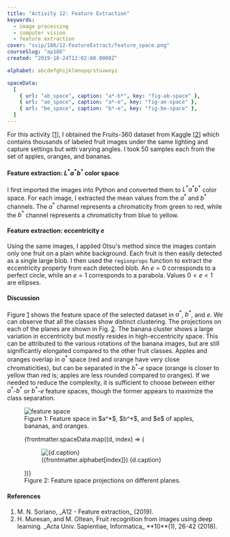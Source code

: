 ```yaml
---
title: "Activity 12: Feature Extraction"
keywords:
  - image processing
  - computer vision
  - feature extraction
cover: "svip/186/12-FeatureExtract/feature_space.png"
courseSlug: "ap186"
created: "2019-10-24T12:02:00.0000Z"

alphabet: abcdefghijklmnopqrstuvwxyz

spaceData:
  [
    { url: "ab_space", caption: "a*-b*", key: "fig-ab-space" },
    { url: "ae_space", caption: "a*-e", key: "fig-ae-space" },
    { url: "be_space", caption: "b*-e", key: "fig-be-space" },
  ]
---
```



For this activity [[1](#Soriano2019)], I obtained the Fruits-360 dataset from Kaggle [[2](#Muresan2018)] which contains
thousands of labeled fruit images under the same lighting and capture settings but with varying angles. I took 50
samples each from the set of apples, oranges, and bananas.

#### Feature extraction: $L^*a^*b^*$ color space

I first imported the images into Python and converted them to $L^*a^*b^*$ color space. For each image, I extracted the
mean values from the $a^*$ and $b^*$ channels. The $a^*$ channel represents a chromaticity from green to red, while the
$b^*$ channel represents a chromaticity from blue to yellow.

#### Feature extraction: eccentricity $e$

Using the same images, I applied Otsu's method since the images contain only one fruit on a plain white background. Each
fruit is then easily detected as a single large blob. I then used the `regionprops` function to extract the eccentricity
property from each detected blob. An $e = 0$ corresponds to a perfect circle, while an $e = 1$ corresponds to a
parabola. Values $0 < e < 1$ are ellipses.

#### Discussion

Figure&nbsp;[1](#fig-feature-space) shows the feature space of the selected dataset in $a^*$, $b^*$, and $e$. We can observe
that all the classes show distinct clustering. The projections on each of the planes are shown in
Fig.&nbsp;[2](#fig-projections). The banana cluster shows a large variation in eccentricity but mostly resides in
high-eccentricity space. This can be attributed to the various rotations of the banana images, but are still
significantly elongated compared to the other fruit classes. Apples and oranges overlap in $a^*$ space (red and orange
have very close chromaticities), but can be separated in the $b^*$-$e$ space (orange is closer to yellow than red is;
apples are less rounded compared to oranges). If we needed to reduce the complexity, it is sufficient to choose between
either $a^*$-$b^*$ or $b^*$-$e$ feature spaces, though the former appears to maximize the class separation.

<figure id="fig-feature-space" class="container">
  <img
    src={buildCldUrl(`svip/186/12-FeatureExtract/feature_space.png`)}
    alt="feature space"
    class="mx-auto"
  />
  <figcaption class="text-center">
    Figure 1: Feature space in $a^*$, $b^*$, and $e$ of apples, bananas, and
    oranges.
  </figcaption>
</figure>

<figure id="fig-segment" class="container grid grid-cols-3 gap-4">
  {frontmatter.spaceData.map((d, index) => (
    <figure id={d.key}>
      <img
        src={buildCldUrl(`svip/186/12-FeatureExtract/${d.url}`)}
        alt={d.caption}
      />
      <figcaption class="text-center">
        ({frontmatter.alphabet[index]}) {d.caption}
      </figcaption>
    </figure>
  ))}
  <figcaption class="col-span-3 text-center">
    Figure 2: Feature space projections on different planes.
  </figcaption>
</figure>

#### References

<ol className="reference">
  <li id="Soriano2019">M. N. Soriano, _A12 - Feature extraction_ (2019).</li>
  <li id="Muresan2018">
    H. Muresan, and M. Oltean, Fruit recognition from images using deep
    learning. _Acta Univ. Sapientiae, Informatica_ **10**(1), 26-42 (2018).
  </li>
</ol>
